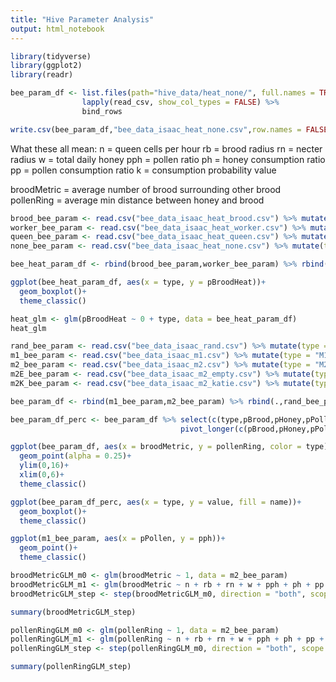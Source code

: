```yaml
---
title: "Hive Parameter Analysis"
output: html_notebook
---
```


```r
library(tidyverse)
library(ggplot2)
library(readr)
```

```r

bee_param_df <- list.files(path="hive_data/heat_none/", full.names = TRUE) %>% 
                lapply(read_csv, show_col_types = FALSE) %>% 
                bind_rows

write.csv(bee_param_df,"bee_data_isaac_heat_none.csv",row.names = FALSE)

```

What these all mean:
n = queen cells per hour
rb = brood radius
rn = necter radius
w = total daily honey
pph = pollen ratio
ph = honey consumption ratio
pp = pollen consumption ratio
k = consumption probability value

broodMetric = average number of brood surrounding other brood
pollenRing = average min distance between honey and brood

```r
brood_bee_param <- read.csv("bee_data_isaac_heat_brood.csv") %>% mutate(type = "Brood")
worker_bee_param <- read.csv("bee_data_isaac_heat_worker.csv") %>% mutate(type = "Worker")
queen_bee_param <- read.csv("bee_data_isaac_heat_queen.csv") %>% mutate(type = "Queen")
none_bee_param <- read.csv("bee_data_isaac_heat_none.csv") %>% mutate(type = "None")

bee_heat_param_df <- rbind(brood_bee_param,worker_bee_param) %>% rbind(.,queen_bee_param) %>% rbind(.,none_bee_param)
```


```r
ggplot(bee_heat_param_df, aes(x = type, y = pBroodHeat))+
  geom_boxplot()+
  theme_classic()

heat_glm <- glm(pBroodHeat ~ 0 + type, data = bee_heat_param_df)
heat_glm
```


```r
rand_bee_param <- read.csv("bee_data_isaac_rand.csv") %>% mutate(type = "Rand")
m1_bee_param <- read.csv("bee_data_isaac_m1.csv") %>% mutate(type = "M1") %>% select(-trial_n)
m2_bee_param <- read.csv("bee_data_isaac_m2.csv") %>% mutate(type = "M2") %>% select(-trial_n)
m2E_bee_param <- read.csv("bee_data_isaac_m2_empty.csv") %>% mutate(type = "M2E") %>% select(-trial_n)
m2K_bee_param <- read.csv("bee_data_isaac_m2_katie.csv") %>% mutate(type = "M2K") %>% select(-trial_n)

bee_param_df <- rbind(m1_bee_param,m2_bee_param) %>% rbind(.,rand_bee_param) %>% rbind(.,m2E_bee_param) %>% rbind(.,m2K_bee_param)
```


```r
bee_param_df_perc <- bee_param_df %>% select(c(type,pBrood,pHoney,pPollen,pEmpty)) %>%
                                      pivot_longer(c(pBrood,pHoney,pPollen,pEmpty))
```


```r

ggplot(bee_param_df, aes(x = broodMetric, y = pollenRing, color = type))+
  geom_point(alpha = 0.25)+
  ylim(0,16)+
  xlim(0,6)+
  theme_classic()

ggplot(bee_param_df_perc, aes(x = type, y = value, fill = name))+
  geom_boxplot()+
  theme_classic()

ggplot(m1_bee_param, aes(x = pPollen, y = pph))+
  geom_point()+
  theme_classic()

```

```r
broodMetricGLM_m0 <- glm(broodMetric ~ 1, data = m2_bee_param)
broodMetricGLM_m1 <- glm(broodMetric ~ n + rb + rn + w + pph + ph + pp + k, data = m2_bee_param)
broodMetricGLM_step <- step(broodMetricGLM_m0, direction = "both", scope = formula(broodMetricGLM_m1), trace = 0)

summary(broodMetricGLM_step)
```

```r
pollenRingGLM_m0 <- glm(pollenRing ~ 1, data = m2_bee_param)
pollenRingGLM_m1 <- glm(pollenRing ~ n + rb + rn + w + pph + ph + pp + k, data = m2_bee_param)
pollenRingGLM_step <- step(pollenRingGLM_m0, direction = "both", scope = formula(pollenRingGLM_m1), trace = 0)

summary(pollenRingGLM_step)
```


